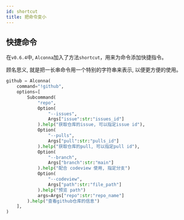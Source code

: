 ```yaml
---
id: shortcut
title: 把命令变小
---
```


## 快捷命令

在`v0.6.4`中, `Alconna`加入了方法`shortcut`，用来为命令添加快捷指令。

顾名思义, 就是把一长串命令用一个特别的字符串来表示, 以便更方便的使用。

```python
github = Alconna(
    command="!github",
    options=[
        Subcommand(
            "repo",
            Option(
                "--issues",
                Args["issue":str:"issues_id"]
            ).help("获取仓库的issue, 可以指定issue id"),
            Option(
                "--pulls",
                Args["pull":str:"pulls_id"]
            ).help("获取仓库的pull, 可以指定pull id"),
            Option(
                "--branch",
                Args["branch":str:"main"]
            ).help("配合 codeview 使用, 指定分支")
            Option(
                "--codeview",
                Args["path":str:"file_path"]
            ).help("预览 path")
            args=Args["repo":str:"repo_name"]
        ).help("查看github仓库的信息")
    ],
)
```

<TerminalApp lines={shortcut} height={200}/>
